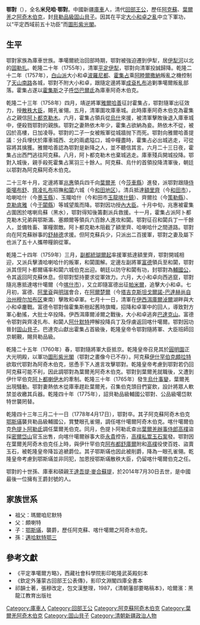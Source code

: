 {{明清人物信息框
| 姓名 =鄂對
| 原名 =
| 圖片名稱= 
| 圖片大小 =
| 圖片說明 = 
| 最高職務 = 三品葉爾羌阿奇木伯克
| 屆數 = 
| 國家 = 大清國
| 前任 = [[阿卜都瓜卜|阿卜都瓜卜]]
| 繼任 = [[色提卜阿勒氐|色提卜阿勒氐]]
| 爵位 = [[庫車回部多羅郡王|庫車回部貝勒品級固山貝子]]
| 籍貫 = [[庫車|庫車]]
| 族裔 = [[維吾爾族|維吾爾族]]
| 旗籍 = 
| 字號 = 
| 諡號 = 
| 出生日期 = 
| 出生地點 = 庫車
| 逝世日期 = [[乾隆|乾隆]]四十三年三月二十一日<br>（1778年4月17日）
| 逝世地點 = 葉爾羌（新疆[[莎車|莎車]]）
| 墓葬 = 
| 配偶 =
| 親屬 =
| 出身 = 
| 經歷 = 被準噶爾囚禁（？年—1755年）<br>隨軍效力（1755年—1759年）<br>[[阿克蘇|阿克蘇]]阿奇木伯克（1758年—1760年）<br>葉爾羌阿奇木伯克（1760年—1778年）
| 著作 =
}}
'''鄂對'''（{{bd|？||1778年|4月17日}}），全名'''米兒咱·鄂對'''。中國新疆[[庫車|庫車]]人，清代[[回部王公|回部王公]]，歷任[[阿克蘇|阿克蘇]]、[[葉爾羌|葉爾羌]]之[[阿奇木伯克|阿奇木伯克]]，封[[庫車回部多羅郡王|貝勒品級固山貝子]]。因其在平定[[大小和卓之亂|大小和卓之亂]]中立下軍功，以“平定西域前五十功臣”而[[圖形紫光閣|圖形紫光閣]]。

==生平==
鄂對家族為庫車世族。準噶爾統治回部時期，鄂對被強迫遷到伊犁，居[[伊犁河|伊犁河]]以北的[[固勒扎|固勒扎]]。乾隆二十年（1755年），清軍[[大小和卓之乱|平定伊犁]]，鄂對向清軍投誠歸降。乾隆二十二年（1757年），[[白山派|白山派]]大小和卓[[波羅尼都|波羅尼都]]、[[霍集占|霍集占]]乘[[阿睦爾撒納|阿睦爾撒納]]叛亂之機控制了[[天山南路|天山南路]]各城，鄂對不附大小和卓，跟隨定邊將軍[[成袞札布|成袞札布]]追剿準噶爾叛亂部落。霍集占遂以[[霍集斯|霍集斯]]之子[[呼岱巴爾氐|呼岱巴爾氐]]為庫車阿奇木伯克。

乾隆二十三年（1758年）四月，靖逆將軍[[雅爾哈善|雅爾哈善]]征討霍集占，鄂對隨軍出征效力，授[[散秩大臣|散秩大臣]]，賜孔雀翎。五月，清軍圍攻庫車城。此時庫車阿奇木伯克為霍集占之親信[[阿卜都克勒木|阿卜都克勒木]]。六月，霍集占領兵從[[烏什|烏什]]來援，被清軍擊敗後退入庫車城中，便殺戮鄂對的親族。鄂對之妻熱依木年少，霍集占欲納為妾。熱依木不從，被囚於高樓，日加凌辱。鄂對的二子一女被叛軍從城牆抛下而死。鄂對向雅爾哈善提議：分兵埋伏於庫車城西、北的兩處隘口，城中糧盡時，霍集占必出城逃走，可從容將其擒獲。雅爾哈善認為鄂對是新降之人，並不聽信其言。六月二十三日夜，霍集占出西門逃往阿克蘇。八月，阿卜都克勒木也棄城逃走。庫車殘兵開城投降。鄂對入城後，親手殺死霍集占黨羽三十餘人。阿克蘇、烏什的首領投降清軍後，朝廷以鄂對為阿克蘇阿奇木伯克。

二十三年十月，定邊將軍[[兆惠|兆惠]]領兵四千向[[葉爾羌|葉爾羌]]（今[[莎車縣|莎車縣]]）進發，派鄂對跟隨[[侍衛|侍衛]][[噶布舒|噶布舒]]、[[齊凌扎布|齊凌扎布]]招撫[[和闐|和闐]]六城（今[[和田地区|和田地区]]）。清兵抵達[[額里齊|額里齊]]（今[[和田市|和田市]]），哈喇哈什（今[[墨玉縣|墨玉縣]]）、玉隴哈什（今和田市[[玉龍喀什鎮|玉龍喀什鎮]]）、齊爾拉（今[[策勒縣|策勒縣]]）、[[克勒底雅|克勒底雅]]（今[[于闐縣|于闐縣]]）等城望風而降。鄂對因功授[[內大臣|內大臣]]。十月中旬，兆惠被霍集占圍困於喀喇烏蘇（黑水），鄂對得知後籌劃派兵救援。十一月，霍集占派阿卜都克勒木兄弟與鄂斯滿、塞頗爾等領兵六百餘人進攻和闐。鄂對征召和闐兵丁一千餘人，並備牲畜、軍糧禦敵。阿卜都克勒木阻截了額里齊、哈喇哈什之間道路。鄂對向在阿克蘇辦事的[[舒赫德|舒赫德]]求援。但阿克蘇兵少，只派出二百援軍，鄂對之妻及屬下也派了五十人攜帶糧餉從軍。

乾隆二十四年（1759年）三月，[[副都統|副都統]][[瑚爾起|瑚爾起]]率援軍抵達額里齊，鄂對開城相迎，又派兵擊潰哈喇哈什的叛軍，和闐圍解。定邊左副將軍[[富德_(瓜爾佳氏)|富德]]領兵至和闐，鄂對派其侄阿卜都爾璊率和闐六城伯克出迎。朝廷以防守和闐有功，封鄂對為[[輔國公|輔國公]]，令其返回阿克蘇休息。但鄂對堅持要求從軍效力。六月，大小和卓向西逃竄，鄂對隨兆惠抵達喀什噶爾（今[[喀什市|喀什市]]），又立即隨富德出征[[帕米爾|帕米爾]]，追擊大小和卓。七月初，富德、[[阿里袞|阿里袞]]與[[明瑞|明瑞]]會合，在[[阿爾楚爾|阿爾楚爾]]（今[[塔吉克斯坦|塔吉克斯坦]][[戈爾諾-巴達赫尚自治州|戈爾諾-巴達赫尚自治州]][[穆尔加布区|穆尔加布区]]東南）擊敗和卓軍。七月十一日，清軍在[[伊西洱庫爾淖爾|伊西洱庫爾淖爾]]湖畔與大小和卓鏖戰。富德令鄂對偕霍集斯樹起舊時旗幟，招降和卓軍中的回人，導致對方軍心動搖，大批士卒投降。伊西洱庫爾淖爾之戰後，大小和卓逃奔[[巴達克山|巴達克山]]。富德令鄂對與齊凌扎布、和闐人[[阿什默特|阿什默特]]押解投降兵丁及俘虜返回喀什噶爾。鄂對因功晉封[[固山貝子|固山貝子]]。巴達克山獻出霍集占首級後，乾隆皇帝令鄂對隨將軍、大臣班師回京朝覲，賜貝勒品級。

乾隆二十五年（1760年）春，鄂對隨將軍大臣抵京。乾隆皇帝召見其於[[圓明園|圓明園]]正大光明殿，以軍功[[圖形紫光閣|圖形紫光閣]]（鄂對之畫像今已不存）。阿克蘇[[伊什罕伯克|伊什罕伯克]][[頗拉特|頗拉特]]欲取代鄂對為阿奇木伯克，慫恿手下人進言攻擊鄂對。乾隆皇帝考慮到鄂對若仍回阿克蘇可能不利，因此調鄂對為葉爾羌阿奇木伯克。鄂對到葉爾羌就職後，又遭到伊什罕伯克[[阿卜都喇伊木|阿卜都喇伊木]]的牽制。乾隆三十年（1765年）發生[[烏什事變|烏什事變]]，葉爾羌出現騷動。鄂對妻熱依木從庫車趕赴葉爾羌，召集伯克頭目們宴飲，設計將眾人軟禁並收繳其兵器。乾隆四十年（1775年），詔貝勒品級輔國公鄂對、公品級噶岱默特世襲罔替。

乾隆四十三年三月二十一日（1778年4月17日），鄂對卒。其子阿克蘇阿奇木伯克[[鄂斯璊|鄂斯璊]]襲貝勒品級輔國公，賞雙眼孔雀翎，調任喀什噶爾阿奇木伯克。喀什噶爾伯克[[色提卜阿勒氐|色提卜阿勒氐]]調任葉爾羌伯克。同月，色提卜阿勒氐查出[[葉爾羌辦事大臣|葉爾羌辦事侍郎]][[高樸|高樸]]盜採[[密爾岱山|密爾岱山]]官玉出售，向喀什噶爾辦事大臣[[永貴|永貴]]控告，[[高樸私鬻玉石案|高樸私鬻玉石案]]發。鄂對因在葉爾羌阿奇木伯克任上時，與伊什罕伯克[[阿布都舒庫爾|阿布都舒庫爾]]附和[[高樸|高樸]]役使百姓、盜賣玉石，被乾隆皇帝降旨追褫爵位。其子鄂斯璊也因此被削爵，降為一眼孔雀翎。乾隆皇帝考慮到鄂斯璊並非同犯，加恩授鄂斯璊散秩大臣，仍留喀什噶爾伯克之任。

鄂對的十世孫、庫車和碩親王[[達吾提·麥合蘇提|達吾提·麥合蘇提]]，於2014年7月30日去世，是中國最後一位擁有王爵封號的人。

==家族世系==
*祖父：瑪爾咱尼默特
*父：頗喇特
*子：[[鄂斯璊|鄂斯璊]]，襲爵，歷任阿克蘇、喀什噶爾之阿奇木伯克。
*孫：[[邁哈默特鄂三|邁哈默特鄂三]]

==參考文獻==
*《平定準噶爾方略》，西藏社會科學院影印乾隆武英殿刻本
*《欽定外藩蒙古回部王公表傳》，影印文淵閣四庫全書本
*祁韻士著，張穆改定，包文漢整理，1987，《清朝藩部要略稿本》，哈爾濱：黑龍江教育出版社

{{start box}}
{{s-before|始封}}
{{s-title|[[庫車回部多羅郡王|庫車貝勒品級固山貝子]]|1759年—1778年}}
{{s-after|[[鄂斯璊|鄂斯璊]]}}
{{end box}}

{{start box}}
{{s-off}}
{{s-before|[[頗拉特|頗拉特]]}}
{{s-title|[[阿克蘇|阿克蘇]][[阿奇木伯克|阿奇木伯克]]|1758年—1760年<br><small>乾隆二十三年 - 乾隆二十五年二月</small>}}
{{s-after|[[色提卜阿勒氐|色提卜阿勒氐]]}}
{{s-before|[[阿卜都瓜卜|阿卜都瓜卜]]}}
{{s-title|[[葉爾羌|葉爾羌]][[阿奇木伯克|阿奇木伯克]]|1760年—1778年<br><small>乾隆二十五年二月 - 乾隆四十三年三月</small>}}
{{s-after|[[色提卜阿勒氐|色提卜阿勒氐]]}}
{{end box}}

[[Category:庫車人|Category:庫車人]]
[[Category:回部王公|Category:回部王公]]
[[Category:阿克蘇阿奇木伯克|Category:阿克蘇阿奇木伯克]]
[[Category:葉爾羌阿奇木伯克|Category:葉爾羌阿奇木伯克]]
[[Category:固山貝子|Category:固山貝子]]
[[Category:清朝新疆政治人物|Category:清朝新疆政治人物]]